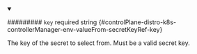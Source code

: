 
<details className="config-field" data-expandable="false" open>
<summary>

######### `key` <span className="config-field-required" data-required="false">required</span> <span className="config-field-type">string</span> <span className="config-field-default"></span> <span className="config-field-enum"></span> {#controlPlane-distro-k8s-controllerManager-env-valueFrom-secretKeyRef-key}

The key of the secret to select from.  Must be a valid secret key.

</summary>



</details>
